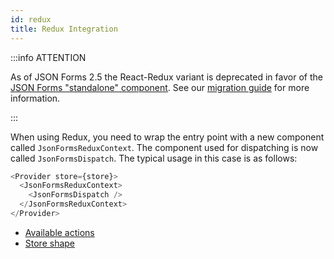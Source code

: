 ```yaml
---
id: redux
title: Redux Integration
---
```


:::info ATTENTION

As of JSON Forms 2.5 the React-Redux variant is deprecated in favor of the <a href="/docs/integrations/react">JSON Forms "standalone" component</a>.
See our <a href="https://github.com/eclipsesource/jsonforms/blob/master/MIGRATION.md">migration guide</a> for more information.

:::

When using Redux, you need to wrap the entry point with a new component called `JsonFormsReduxContext`. The component used for dispatching is now called `JsonFormsDispatch`.
The typical usage in this case is as follows:

```javascript
<Provider store={store}>
  <JsonFormsReduxContext>
    <JsonFormsDispatch />
  </JsonFormsReduxContext>
</Provider>
```

- [Available actions](/docs/deprecated/available-actions)
- [Store shape](/docs/deprecated/store)
